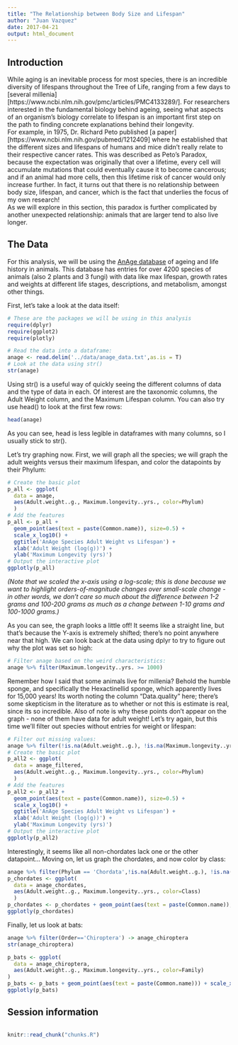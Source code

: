 ```yaml
---
title: "The Relationship between Body Size and Lifespan"
author: "Juan Vazquez"
date: 2017-04-21
output: html_document
---
```


## Introduction

While aging is an inevitable process for most species, there is an incredible diversity
of lifespans throughout the Tree of Life, ranging from a few days to [several millenia][https://www.ncbi.nlm.nih.gov/pmc/articles/PMC4133289/]. For researchers interested
in the fundamental biology behind ageing, seeing what aspects of an organism's biology
correlate to lifespan is an important first step on the path to finding concrete explanations 
behind their longevity.  
For example, in 1975, Dr. Richard Peto published [a paper][https://www.ncbi.nlm.nih.gov/pubmed/1212409]
where he established that the different sizes and lifespans of humans and mice didn't really 
relate to their respective cancer rates. This was described as Peto's Paradox, because 
the expectation was originally that over a lifetime, every cell will accumulate mutations that 
could eventually cause it to become cancerous; and if an animal had more cells, then this 
lifetime risk of cancer would only increase further. In fact, it turns out that there 
is no relationship between body size, lifespan, and cancer, which is the fact that 
underlies the focus of my own research!  
As we will explore in this section, this paradox is further complicated by another 
unexpected relationship: animals that are larger tend to also live longer.

## The Data

For this analysis, we will be using the [AnAge database][] of ageing and life history 
in animals. This database has entries for over 4200 species of animals 
(also 2 plants and 3 fungi) with data like max lifespan, growth rates and weights at
different life stages, descriptions, and metabolism, amongst other things.  

First, let's take a look at the data itself:

```r
# These are the packages we will be using in this analysis
require(dplyr)
require(ggplot2)
require(plotly)
```

```r
# Read the data into a dataframe:
anage <- read.delim('../data/anage_data.txt',as.is = T)
# Look at the data using str()
str(anage)
```

Using str() is a useful way of quickly seeing the different columns of data 
and the type of data in each. Of interest are the taxonomic columns, the  
Adult Weight column, and the Maximum Lifespan column.
You can also try use head() to look at the first few rows:  

```r
head(anage)
```

As you can see, head is less legible in dataframes with many columns, so I usually stick to str().  
  
Let's try graphing now. First, we will graph all the species; we 
will graph the adult weights versus their maximum lifespan, and color the 
datapoints by their Phylum:  


```r
# Create the basic plot
p_all <- ggplot(
  data = anage,
  aes(Adult.weight..g., Maximum.longevity..yrs., color=Phylum)
  )
# Add the features
p_all <- p_all + 
  geom_point(aes(text = paste(Common.name)), size=0.5) + 
  scale_x_log10() + 
  ggtitle('AnAge Species Adult Weight vs Lifespan') + 
  xlab('Adult Weight (log(g))') + 
  ylab('Maximum Longevity (yrs)')
# Output the interactive plot
ggplotly(p_all)
```

*(Note that we scaled the x-axis using a log-scale; this is done because we want 
to highlight orders-of-magnitude changes over small-scale change - in other words,
we don't care so much about the difference between 1-2 grams and 100-200 grams as
much as a change between 1-10 grams and 100-1000 grams.)*  

As you can see, the graph looks a little off! It seems like a straight line, 
but that's because the Y-axis is extremely shifted; there's no point anywhere
near that high. We can look back at the data using dplyr to try to figure 
out why the plot was set so high:  

```r
# Filter anage based on the weird characteristics:
anage %>% filter(Maximum.longevity..yrs. >= 1000)
```
Remember how I said that some animals live for millenia? Behold the humble sponge, 
and specifically the Hexactinellid sponge, which apparently lives for 15,000 years! 
Its worth noting the column "Data.quality" here; there's some skepticism in the 
literature as to whether or not this is estimate is real, since its so incredible. 
Also of note is why these points don't appear on the graph - none of them have 
data for adult weight! Let's try again, but this time we'll filter out species
without entries for weight or lifespan:  


```r
# Filter out missing values:
anage %>% filter(!is.na(Adult.weight..g.), !is.na(Maximum.longevity..yrs.)) -> anage_filtered
# Create the basic plot
p_all2 <- ggplot(
  data = anage_filtered,
  aes(Adult.weight..g., Maximum.longevity..yrs., color=Phylum)
  )
# Add the features
p_all2 <- p_all2 + 
  geom_point(aes(text = paste(Common.name)), size=0.5) + 
  scale_x_log10() + 
  ggtitle('AnAge Species Adult Weight vs Lifespan') + 
  xlab('Adult Weight (log(g))') + 
  ylab('Maximum Longevity (yrs)')
# Output the interactive plot
ggplotly(p_all2)
```

Interestingly, it seems like all non-chordates lack one or the other datapoint... 
Moving on, let us graph the chordates, and now color by class:  

```r
anage %>% filter(Phylum == 'Chordata',!is.na(Adult.weight..g.), !is.na(Maximum.longevity..yrs.)) -> anage_chordates
p_chordates <- ggplot(
  data = anage_chordates,
  aes(Adult.weight..g., Maximum.longevity..yrs., color=Class)
  )
p_chordates <- p_chordates + geom_point(aes(text = paste(Common.name)), size=0.5) + scale_x_log10() + ggtitle('AnAge Species Adult Weight vs Lifespan') + xlab('Adult Weight (log(g))') + ylab('Maximum Longevity (yrs)')
ggplotly(p_chordates)

```

Finally, let us look at bats:

```r

anage %>% filter(Order=='Chiroptera') -> anage_chiroptera
str(anage_chiroptera)

p_bats <- ggplot(
  data = anage_chiroptera,
  aes(Adult.weight..g., Maximum.longevity..yrs., color=Family)
)
p_bats <- p_bats + geom_point(aes(text = paste(Common.name))) + scale_x_log10() + ggtitle('Chiroptera Adult Weight vs Lifespan') + xlab('Adult Weight (log(g))') + ylab('Maximum Longevity (yrs)')
ggplotly(p_bats)
```


## Session information

<!-- Insert the session information into the document -->
```r
```
<!-- The file analysis/chunks.R contains chunks that define default settings
shared across the workflowr files. -->
```r
knitr::read_chunk("chunks.R")
```

<!-- Update knitr chunk options -->
```r
```

<!-- Insert the date the file was last updated -->
```r
```

<!-- Insert the code version (Git commit SHA1) if Git repository exists and R
 package git2r is installed -->
```r
```

[AnAge database]: http://genomics.senescence.info/species/
